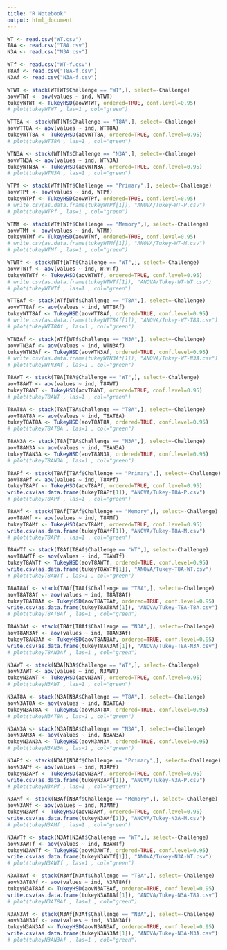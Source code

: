 ```yaml
---
title: "R Notebook"
output: html_document
---
```

```r

WT <- read.csv("WT.csv")
T8A <- read.csv("T8A.csv")
N3A <- read.csv("N3A.csv")
```
```r

WTf <- read.csv("WT-f.csv")
T8Af <- read.csv("T8A-f.csv")
N3Af <- read.csv("N3A-f.csv")
```
```r

WTWT <- stack(WT[WT$Challenge == "WT",], select=-Challenge)
aovWTWT <- aov(values ~ ind, WTWT)
tukeyWTWT <- TukeyHSD(aovWTWT, ordered=TRUE, conf.level=0.95)
# plot(tukeyWTWT , las=1 , col="green")

WTT8A <- stack(WT[WT$Challenge == "T8A",], select=-Challenge)
aovWTT8A <- aov(values ~ ind, WTT8A)
tukeyWTT8A <- TukeyHSD(aovWTT8A, ordered=TRUE, conf.level=0.95)
# plot(tukeyWTT8A , las=1 , col="green")

WTN3A <- stack(WT[WT$Challenge == "N3A",], select=-Challenge)
aovWTN3A <- aov(values ~ ind, WTN3A)
tukeyWTN3A <- TukeyHSD(aovWTN3A, ordered=TRUE, conf.level=0.95)
# plot(tukeyWTN3A , las=1 , col="green")
```
```r

WTPf <- stack(WTf[WTf$Challenge == "Primary",], select=-Challenge)
aovWTPf <- aov(values ~ ind, WTPf)
tukeyWTPf <- TukeyHSD(aovWTPf, ordered=TRUE, conf.level=0.95)
# write.csv(as.data.frame(tukeyWTPf[1]), "ANOVA/Tukey-WT-P.csv")
# plot(tukeyWTPf , las=1 , col="green")

WTMf <- stack(WTf[WTf$Challenge == "Memory",], select=-Challenge)
aovWTMf <- aov(values ~ ind, WTMf)
tukeyWTMf <- TukeyHSD(aovWTMf, ordered=TRUE, conf.level=0.95)
# write.csv(as.data.frame(tukeyWTMf[1]), "ANOVA/Tukey-WT-M.csv")
# plot(tukeyWTMf , las=1 , col="green")

WTWTf <- stack(WTf[WTf$Challenge == "WT",], select=-Challenge)
aovWTWTf <- aov(values ~ ind, WTWTf)
tukeyWTWTf <- TukeyHSD(aovWTWTf, ordered=TRUE, conf.level=0.95)
# write.csv(as.data.frame(tukeyWTWTf[1]), "ANOVA/Tukey-WT-WT.csv")
# plot(tukeyWTWTf , las=1 , col="green")

WTT8Af <- stack(WTf[WTf$Challenge == "T8A",], select=-Challenge)
aovWTT8Af <- aov(values ~ ind, WTT8Af)
tukeyWTT8Af <- TukeyHSD(aovWTT8Af, ordered=TRUE, conf.level=0.95)
# write.csv(as.data.frame(tukeyWTT8Af[1]), "ANOVA/Tukey-WT-T8A.csv")
# plot(tukeyWTT8Af , las=1 , col="green")

WTN3Af <- stack(WTf[WTf$Challenge == "N3A",], select=-Challenge)
aovWTN3Af <- aov(values ~ ind, WTN3Af)
tukeyWTN3Af <- TukeyHSD(aovWTN3Af, ordered=TRUE, conf.level=0.95)
# write.csv(as.data.frame(tukeyWTN3Af[1]), "ANOVA/Tukey-WT-N3A.csv")
# plot(tukeyWTN3Af , las=1 , col="green")
```
```r

T8AWT <- stack(T8A[T8A$Challenge == "WT",], select=-Challenge)
aovT8AWT <- aov(values ~ ind, T8AWT)
tukeyT8AWT <- TukeyHSD(aovT8AWT, ordered=TRUE, conf.level=0.95)
# plot(tukeyT8AWT , las=1 , col="green")

T8AT8A <- stack(T8A[T8A$Challenge == "T8A",], select=-Challenge)
aovT8AT8A <- aov(values ~ ind, T8AT8A)
tukeyT8AT8A <- TukeyHSD(aovT8AT8A, ordered=TRUE, conf.level=0.95)
# plot(tukeyT8AT8A , las=1 , col="green")

T8AN3A <- stack(T8A[T8A$Challenge == "N3A",], select=-Challenge)
aovT8AN3A <- aov(values ~ ind, T8AN3A)
tukeyT8AN3A <- TukeyHSD(aovT8AN3A, ordered=TRUE, conf.level=0.95)
# plot(tukeyT8AN3A , las=1 , col="green")
```
```r

T8APf <- stack(T8Af[T8Af$Challenge == "Primary",], select=-Challenge)
aovT8APf <- aov(values ~ ind, T8APf)
tukeyT8APf <- TukeyHSD(aovT8APf, ordered=TRUE, conf.level=0.95)
write.csv(as.data.frame(tukeyT8APf[1]), "ANOVA/Tukey-T8A-P.csv")
# plot(tukeyT8APf , las=1 , col="green")

T8AMf <- stack(T8Af[T8Af$Challenge == "Memory",], select=-Challenge)
aovT8AMf <- aov(values ~ ind, T8AMf)
tukeyT8AMf <- TukeyHSD(aovT8AMf, ordered=TRUE, conf.level=0.95)
write.csv(as.data.frame(tukeyT8AMf[1]), "ANOVA/Tukey-T8A-M.csv")
# plot(tukeyT8APf , las=1 , col="green")

T8AWTf <- stack(T8Af[T8Af$Challenge == "WT",], select=-Challenge)
aovT8AWTf <- aov(values ~ ind, T8AWTf)
tukeyT8AWTf <- TukeyHSD(aovT8AWTf, ordered=TRUE, conf.level=0.95)
write.csv(as.data.frame(tukeyT8AWTf[1]), "ANOVA/Tukey-T8A-WT.csv")
# plot(tukeyT8AWTf , las=1 , col="green")

T8AT8Af <- stack(T8Af[T8Af$Challenge == "T8A",], select=-Challenge)
aovT8AT8Af <- aov(values ~ ind, T8AT8Af)
tukeyT8AT8Af <- TukeyHSD(aovT8AT8Af, ordered=TRUE, conf.level=0.95)
write.csv(as.data.frame(tukeyT8AT8Af[1]), "ANOVA/Tukey-T8A-T8A.csv")
# plot(tukeyT8AT8Af , las=1 , col="green")

T8AN3Af <- stack(T8Af[T8Af$Challenge == "N3A",], select=-Challenge)
aovT8AN3Af <- aov(values ~ ind, T8AN3Af)
tukeyT8AN3Af <- TukeyHSD(aovT8AN3Af, ordered=TRUE, conf.level=0.95)
write.csv(as.data.frame(tukeyT8AN3Af[1]), "ANOVA/Tukey-T8A-N3A.csv")
# plot(tukeyT8AN3Af , las=1 , col="green")
```
```r

N3AWT <- stack(N3A[N3A$Challenge == "WT",], select=-Challenge)
aovN3AWT <- aov(values ~ ind, N3AWT)
tukeyN3AWT <- TukeyHSD(aovN3AWT, ordered=TRUE, conf.level=0.95)
# plot(tukeyN3AWT , las=1 , col="green")

N3AT8A <- stack(N3A[N3A$Challenge == "T8A",], select=-Challenge)
aovN3AT8A <- aov(values ~ ind, N3AT8A)
tukeyN3AT8A <- TukeyHSD(aovN3AT8A, ordered=TRUE, conf.level=0.95)
# plot(tukeyN3AT8A , las=1 , col="green")

N3AN3A <- stack(N3A[N3A$Challenge == "N3A",], select=-Challenge)
aovN3AN3A <- aov(values ~ ind, N3AN3A)
tukeyN3AN3A <- TukeyHSD(aovN3AN3A, ordered=TRUE, conf.level=0.95)
# plot(tukeyN3AN3A , las=1 , col="green")
```
```r

N3APf <- stack(N3Af[N3Af$Challenge == "Primary",], select=-Challenge)
aovN3APf <- aov(values ~ ind, N3APf)
tukeyN3APf <- TukeyHSD(aovN3APf, ordered=TRUE, conf.level=0.95)
write.csv(as.data.frame(tukeyN3APf[1]), "ANOVA/Tukey-N3A-P.csv")
# plot(tukeyN3APf , las=1 , col="green")

N3AMf <- stack(N3Af[N3Af$Challenge == "Memory",], select=-Challenge)
aovN3AMf <- aov(values ~ ind, N3AMf)
tukeyN3AMf <- TukeyHSD(aovN3AMf, ordered=TRUE, conf.level=0.95)
write.csv(as.data.frame(tukeyN3AMf[1]), "ANOVA/Tukey-N3A-M.csv")
# plot(tukeyN3AMf , las=1 , col="green")

N3AWTf <- stack(N3Af[N3Af$Challenge == "WT",], select=-Challenge)
aovN3AWTf <- aov(values ~ ind, N3AWTf)
tukeyN3AWTf <- TukeyHSD(aovN3AWTf, ordered=TRUE, conf.level=0.95)
write.csv(as.data.frame(tukeyN3AWTf[1]), "ANOVA/Tukey-N3A-WT.csv")
# plot(tukeyN3AWTf , las=1 , col="green")

N3AT8Af <- stack(N3Af[N3Af$Challenge == "T8A",], select=-Challenge)
aovN3AT8Af <- aov(values ~ ind, N3AT8Af)
tukeyN3AT8Af <- TukeyHSD(aovN3AT8Af, ordered=TRUE, conf.level=0.95)
write.csv(as.data.frame(tukeyN3AT8Af[1]), "ANOVA/Tukey-N3A-T8A.csv")
# plot(tukeyN3AT8Af , las=1 , col="green")

N3AN3Af <- stack(N3Af[N3Af$Challenge == "N3A",], select=-Challenge)
aovN3AN3Af <- aov(values ~ ind, N3AN3Af)
tukeyN3AN3Af <- TukeyHSD(aovN3AN3Af, ordered=TRUE, conf.level=0.95)
write.csv(as.data.frame(tukeyN3AN3Af[1]), "ANOVA/Tukey-N3A-N3A.csv")
# plot(tukeyN3AN3Af , las=1 , col="green")
```
